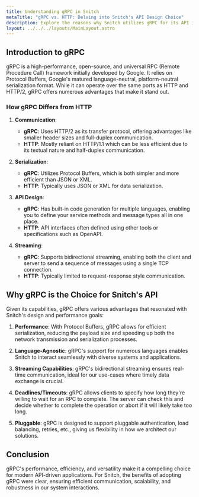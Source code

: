 ```yaml
---
title: Understanding gRPC in Snitch
metaTitle: "gRPC vs. HTTP: Delving into Snitch's API Design Choice"
description: Explore the reasons why Snitch utilizes gRPC for its API infrastructure and how it compares to traditional HTTP.
layout: ../../../layouts/MainLayout.astro
---
```


## Introduction to gRPC

gRPC is a high-performance, open-source, and universal RPC (Remote Procedure Call) framework initially developed by Google. It relies on Protocol Buffers, Google's matured language-neutral, platform-neutral serialization format. While it can operate over the same ports as HTTP and HTTP/2, gRPC offers numerous advantages that make it stand out.

### How gRPC Differs from HTTP

1. **Communication**: 
   - **gRPC**: Uses HTTP/2 as its transfer protocol, offering advantages like smaller header sizes and full-duplex communication.
   - **HTTP**: Mostly reliant on HTTP/1.1 which can be less efficient due to its textual nature and half-duplex communication.

2. **Serialization**:
   - **gRPC**: Utilizes Protocol Buffers, which is both simpler and more efficient than JSON or XML. 
   - **HTTP**: Typically uses JSON or XML for data serialization.

3. **API Design**:
   - **gRPC**: Has built-in code generation for multiple languages, enabling you to define your service methods and message types all in one place.
   - **HTTP**: API interfaces often defined using other tools or specifications such as OpenAPI.

4. **Streaming**:
   - **gRPC**: Supports bidirectional streaming, enabling both the client and server to send a sequence of messages using a single TCP connection.
   - **HTTP**: Typically limited to request-response style communication.

## Why gRPC is the Choice for Snitch's API

Given its capabilities, gRPC offers various advantages that resonated with Snitch's design and performance goals:

1. **Performance**: With Protocol Buffers, gRPC allows for efficient serialization, reducing the payload size and speeding up both the network transmission and serialization processes.

2. **Language-Agnostic**: gRPC's support for numerous languages enables Snitch to interact seamlessly with diverse systems and applications.

3. **Streaming Capabilities**: gRPC's bidirectional streaming ensures real-time communication, ideal for our use-cases where timely data exchange is crucial.

4. **Deadlines/Timeouts**: gRPC allows clients to specify how long they're willing to wait for an RPC to complete. The server can check this and decide whether to complete the operation or abort if it will likely take too long.

5. **Pluggable**: gRPC is designed to support pluggable authentication, load balancing, retries, etc., giving us flexibility in how we architect our solutions.

## Conclusion

gRPC's performance, efficiency, and versatility make it a compelling choice for modern API-driven applications. For Snitch, the benefits of adopting gRPC were clear, ensuring efficient communication, scalability, and robustness in our system interactions.
